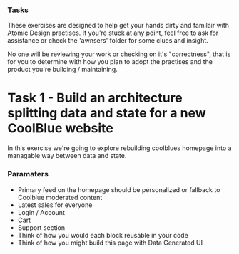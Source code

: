 
<Meta title="Workshop/session5/tasks/task1-construct-a-blueprint-for-coolblue" />

### Tasks
These exercises are designed to help get your hands dirty and familair with Atomic Design practises.
If you're stuck at any point, feel free to ask for assistance or check the 'awnsers' folder for some clues and insight.

No one will be reviewing your work or checking on it's "correctness", that is for you to determine with how you plan to adopt the practises and the product you're building / maintaining.

# Task 1 - Build an architecture splitting data and state for a new CoolBlue website
In this exercise we're going to explore rebuilding coolblues homepage into a managable way between data and state.

### Paramaters
- Primary feed on the homepage should be personalized or fallback to Coolblue moderated content
- Latest sales for everyone
- Login / Account
- Cart
- Support section
- Think of how you would each block reusable in your code
- Think of how you might build this page with Data Generated UI